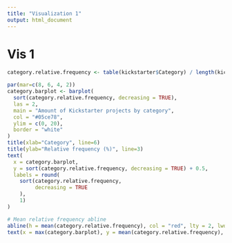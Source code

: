 ```yaml
---
title: "Visualization 1"
output: html_document
---
```

# Vis 1

```r
category.relative.frequency <- table(kickstarter$Category) / length(kickstarter$Category) * 100

par(mar=c(8, 6, 4, 2))
category.barplot <- barplot(
  sort(category.relative.frequency, decreasing = TRUE),
  las = 2,
  main = "Amount of Kickstarter projects by category",
  col = "#05ce78",
  ylim = c(0, 20),
  border = "white"
)
title(xlab="Category", line=6)
title(ylab="Relative frequency (%)", line=3)
text(
  x = category.barplot,
  y = sort(category.relative.frequency, decreasing = TRUE) + 0.5,
  labels = round(
    sort(category.relative.frequency,
         decreasing = TRUE
    ),
    1)
)

# Mean relative frequency abline
abline(h = mean(category.relative.frequency), col = "red", lty = 2, lwd = 2)
text(x = max(category.barplot), y = mean(category.relative.frequency), labels = paste("Mean:", round(mean(category.relative.frequency), 2)), pos = 3, col = "red")

```
